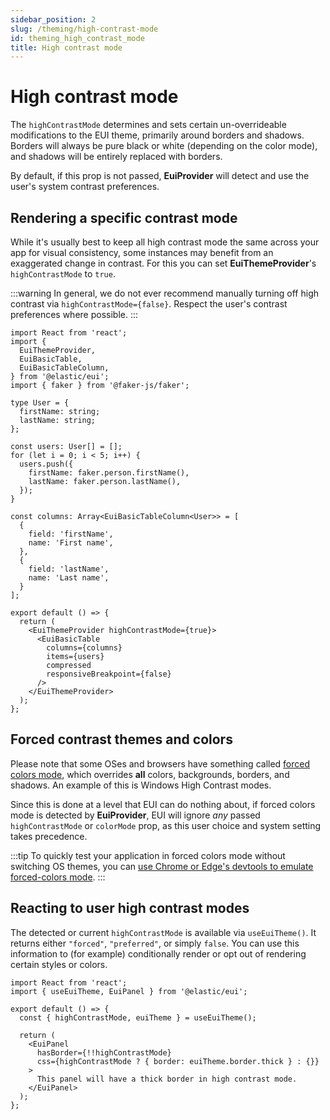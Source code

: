 ```yaml
---
sidebar_position: 2
slug: /theming/high-contrast-mode
id: theming_high_contrast_mode
title: High contrast mode
---
```



# High contrast mode <EuiBetaBadge label="Beta" color="accent" />

The `highContrastMode` determines and sets certain un-overrideable modifications to the EUI theme, primarily around borders and shadows. Borders will always be pure black or white (depending on the color mode), and shadows will be entirely replaced with borders.

By default, if this prop is not passed, **EuiProvider** will detect and use the user's system contrast preferences.

## Rendering a specific contrast mode

While it's usually best to keep all high contrast mode the same across your app for visual consistency, some instances may benefit from an exaggerated change in contrast. For this you can set **EuiThemeProvider**'s `highContrastMode` to `true`.

:::warning
In general, we do not ever recommend manually turning off high contrast via `highContrastMode={false}`. Respect the user's contrast preferences where possible.
:::

```tsx interactive
import React from 'react';
import {
  EuiThemeProvider,
  EuiBasicTable,
  EuiBasicTableColumn,
} from '@elastic/eui';
import { faker } from '@faker-js/faker';

type User = {
  firstName: string;
  lastName: string;
};

const users: User[] = [];
for (let i = 0; i < 5; i++) {
  users.push({
    firstName: faker.person.firstName(),
    lastName: faker.person.lastName(),
  });
}

const columns: Array<EuiBasicTableColumn<User>> = [
  {
    field: 'firstName',
    name: 'First name',
  },
  {
    field: 'lastName',
    name: 'Last name',
  }
];

export default () => {
  return (
    <EuiThemeProvider highContrastMode={true}>
      <EuiBasicTable
        columns={columns}
        items={users}
        compressed
        responsiveBreakpoint={false}
      />
    </EuiThemeProvider>
  );
};
```

## Forced contrast themes and colors

Please note that some OSes and browsers have something called [forced colors mode](https://developer.mozilla.org/en-US/docs/Web/CSS/@media/forced-colors), which overrides **all** colors, backgrounds, borders, and shadows. An example of this is Windows High Contrast modes.

Since this is done at a level that EUI can do nothing about, if forced colors mode is detected by **EuiProvider**, EUI will ignore *any* passed `highContrastMode` or `colorMode` prop, as this user choice and system setting takes precedence.

:::tip
To quickly test your application in forced colors mode without switching OS themes, you can [use Chrome or Edge's devtools to emulate forced-colors mode](https://devtoolstips.org/tips/en/emulate-forced-colors/).
:::

## Reacting to user high contrast modes

The detected or current `highContrastMode` is available via `useEuiTheme()`. It returns either `"forced"`, `"preferred"`, or simply `false`. You can use this information to (for example) conditionally render or opt out of rendering certain styles or colors.

```tsx interactive
import React from 'react';
import { useEuiTheme, EuiPanel } from '@elastic/eui';

export default () => {
  const { highContrastMode, euiTheme } = useEuiTheme();

  return (
    <EuiPanel
      hasBorder={!!highContrastMode}
      css={highContrastMode ? { border: euiTheme.border.thick } : {}}
    >
      This panel will have a thick border in high contrast mode.
    </EuiPanel>
  );
};
```

